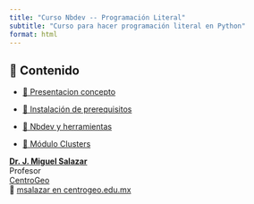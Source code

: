 ---
title: "Curso Nbdev -- Programación Literal"
subtitle: "Curso para hacer programación literal en Python"
format: html
---

::: {.callout-important collapse=false}
## 📢 Contenido

- [🎺 Presentacion concepto](/contenido/Contenido/Tema1/nbdev_python.qmd) 

- [👣 Instalación de prerequisitos  ](/contenido/Contenido/Tema2/Instalacion_rapida.qmd) 

- [👣 Nbdev y herramientas ](/contenido/Contenido/Tema2_extendido/1_pasos.qmd) 

- [🎺 Módulo Clusters](/contenido/Contenido/Tema3/Clusters_ejemplo.qmd) 
:::



**[Dr. J. Miguel Salazar](#J. Miguel Salazar)** <br/>
Profesor <br/>
[CentroGeo](https://www.centrogeo.org.mx/)</a><br/>
📧 [msalazar en centrogeo.edu.mx](mailto: msalazar@centrogeo.edu.mx)


